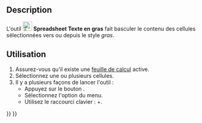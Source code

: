 <languages/>

{{Docnav/fr
|[[Spreadsheet_AlignBottom/fr|Alignement en bas]]
|[[Spreadsheet_StyleItalic/fr|Texte en italique]]
|[[Spreadsheet_Workbench/fr|Atelier Spreadsheet]]
|IconL=Spreadsheet_AlignBottom.svg
|IconR=Spreadsheet_StyleItalic.svg
|IconC=Workbench_Spreadsheet.svg
}}

{{GuiCommand/fr
|Name=Spreadsheet StyleBold
|Name/fr=Spreadsheet Texte en gras
|MenuLocation=Spreadsheet → Styles → Texte en gras
|Workbenches=[[Spreadsheet_Workbench/fr|Spreadsheet]]
|Shortcut={{KEY|Ctrl}}+{{KEY|G}}
|Version=0.17
}}

==Description==

L'outil [[File:Spreadsheet_StyleBold.svg|24px]] '''Spreadsheet Texte en gras''' fait basculer le contenu des cellules sélectionnées vers ou depuis le style ''gras''.

<span id="Usage"></span>
==Utilisation==

# Assurez-vous qu'il existe une [[Spreadsheet_CreateSheet/fr|feuille de calcul]] active.
# Sélectionnez une ou plusieurs cellules.
# Il y a plusieurs façons de lancer l'outil :
#* Appuyez sur le bouton {{Button|[[File:Spreadsheet_StyleBold.svg|16px]] [[Spreadsheet_StyleBold/fr|Texte en gras]]}}.
#* Sélectionnez l'option {{MenuCommand|Spreadsheet → Styles → [[File:Spreadsheet_StyleBold.svg|16px]] Texte en gras}} du menu.
#* Utilisez le raccourci clavier : {{KEY|Ctrl}}+{{KEY|G}}. {{Version/fr|1.1}}


{{Docnav/fr
|[[Spreadsheet_AlignBottom/fr|Alignement en bas]]
|[[Spreadsheet_StyleItalic/fr|Texte en italique]]
|[[Spreadsheet_Workbench/fr|Atelier Spreadsheet]]
|IconL=Spreadsheet_AlignBottom.svg
|IconR=Spreadsheet_StyleItalic.svg
|IconC=Workbench_Spreadsheet.svg
}}

{{Spreadsheet_Tools_navi{{#translation:}}}}
{{Userdocnavi{{#translation:}}}}